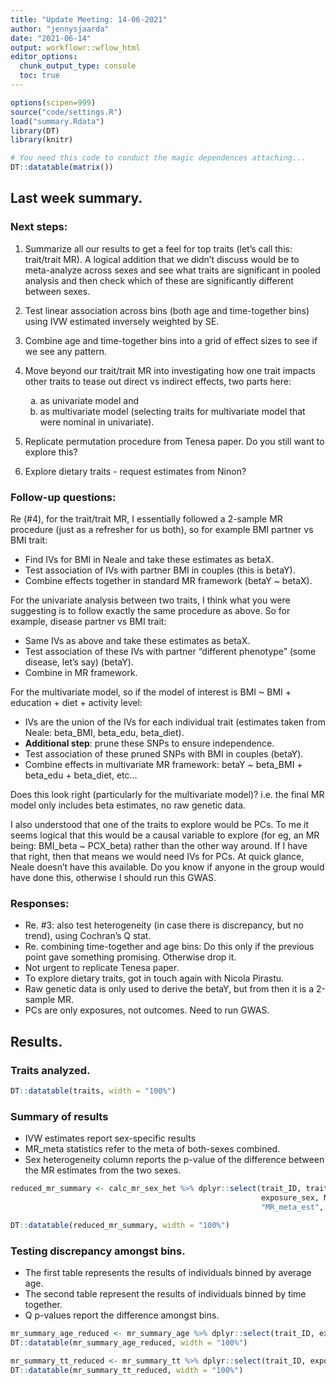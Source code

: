 ```yaml
---
title: "Update Meeting: 14-06-2021"
author: "jennysjaarda"
date: "2021-06-14"
output: workflowr::wflow_html
editor_options:
  chunk_output_type: console
  toc: true
---
```



```r

options(scipen=999)
source("code/settings.R")
load("summary.Rdata")
library(DT)
library(knitr)

```

```r
# You need this code to conduct the magic dependences attaching...
DT::datatable(matrix())
```

## Last week summary.

### Next steps: 

1. Summarize all our results to get a feel for top traits (let's call this: trait/trait MR). A logical addition that we didn't discuss would be to meta-analyze across sexes and see what traits are significant in pooled analysis and then check which of these are significantly different between sexes.

2. Test linear association across bins (both age and time-together bins) using IVW estimated inversely weighted by SE. 

3. Combine age and time-together bins into a grid of effect sizes to see if we see any pattern. 

4. Move beyond our trait/trait MR into investigating how one trait impacts other traits to tease out direct vs indirect effects, two parts here:
    (a) as univariate model and 
    (b) as multivariate model (selecting traits for multivariate model that were nominal in univariate).
    
5. Replicate permutation procedure from Tenesa paper. Do you still want to explore this?

6. Explore dietary traits - request estimates from Ninon? 

### Follow-up questions:

Re (#4), for the trait/trait MR, I essentially followed a 2-sample MR procedure (just as a refresher for us both), so for example BMI partner vs BMI trait: 

- Find IVs for BMI in Neale and take these estimates as betaX.
- Test association of IVs with partner BMI in couples (this is betaY). 
- Combine effects together in standard MR framework (betaY ~ betaX). 

For the univariate analysis between two traits, I think what you were suggesting is to follow exactly the same procedure as above. So for example, disease partner vs BMI trait: 

- Same IVs as above and take these estimates as betaX.
- Test association of these IVs with partner "different phenotype" (some disease, let's say) (betaY). 
- Combine in MR framework. 

For the multivariate model, so if the model of interest is BMI ~ BMI + education + diet + activity level: 

- IVs are the union of the IVs for each individual trait (estimates taken from Neale: beta_BMI, beta_edu, beta_diet). 
- **Additional step**: prune these SNPs to ensure independence.
- Test association of these pruned SNPs with BMI in couples (betaY). 
- Combine effects in multivariate MR framework: betaY ~ beta_BMI + beta_edu + beta_diet, etc... 

Does this look right (particularly for the multivariate model)? i.e. the final MR model only includes beta estimates, no raw genetic data. 

I also understood that one of the traits to explore would be PCs. To me it seems logical that this would be a causal variable to explore (for eg, an MR being: BMI_beta ~ PCX_beta) rather than the other way around. If I have that right, then that means we would need IVs for PCs. At quick glance, Neale doesn't have this available. Do you know if anyone in the group would have done this, otherwise I should run this GWAS. 

### Responses:

- Re. #3: also test heterogeneity (in case there is discrepancy, but no trend), using Cochran's Q stat.
- Re. combining time-together  and age bins: Do this only if the previous point gave something promising. Otherwise drop it. 
- Not urgent to replicate Tenesa paper.
- To explore dietary traits, got in touch again with Nicola Pirastu.
- Raw genetic data is only used to derive the betaY, but from then it is a 2-sample MR.
-  PCs are only exposures, not outcomes. Need to run GWAS. 

## Results.

### Traits analyzed.

```r

DT::datatable(traits, width = "100%")

```

### Summary of results

- IVW estimates report sex-specific results
- MR_meta statistics refer to the meta of both-sexes combined. 
- Sex heterogeneity column reports the p-value of the difference between the MR estimates from the two sexes.

```r

reduced_mr_summary <- calc_mr_sex_het %>% dplyr::select(trait_ID, trait_description, 
                                                        exposure_sex, N_snps,"IVW/Wald_summary","IVW/Wald_pval", 
                                                        "MR_meta_est", "MR_meta_pval", "sex_het")

DT::datatable(reduced_mr_summary, width = "100%")

```


### Testing discrepancy amongst bins.

- The first table represents the results of individuals binned by average age. 
- The second table represent the results of individuals binned by time together.
- Q p-values report the difference amongst bins.

```r

mr_summary_age_reduced <- mr_summary_age %>% dplyr::select(trait_ID, exposure_sex, Q_stat, Q_pval)
DT::datatable(mr_summary_age_reduced, width = "100%")

mr_summary_tt_reduced <- mr_summary_tt %>% dplyr::select(trait_ID, exposure_sex, Q_stat, Q_pval)
DT::datatable(mr_summary_tt_reduced, width = "100%")

```



